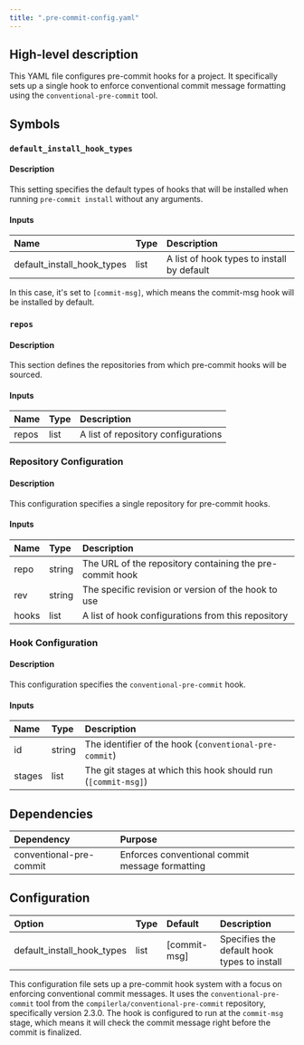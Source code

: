 ```yaml
---
title: ".pre-commit-config.yaml"
---
```


## High-level description
This YAML file configures pre-commit hooks for a project. It specifically sets up a single hook to enforce conventional commit message formatting using the `conventional-pre-commit` tool.

## Symbols

### `default_install_hook_types`
#### Description
This setting specifies the default types of hooks that will be installed when running `pre-commit install` without any arguments.

#### Inputs
| Name | Type | Description |
|:-----|:-----|:------------|
| default_install_hook_types | list | A list of hook types to install by default |

In this case, it's set to `[commit-msg]`, which means the commit-msg hook will be installed by default.

### `repos`
#### Description
This section defines the repositories from which pre-commit hooks will be sourced.

#### Inputs
| Name | Type | Description |
|:-----|:-----|:------------|
| repos | list | A list of repository configurations |

### Repository Configuration
#### Description
This configuration specifies a single repository for pre-commit hooks.

#### Inputs
| Name | Type | Description |
|:-----|:-----|:------------|
| repo | string | The URL of the repository containing the pre-commit hook |
| rev | string | The specific revision or version of the hook to use |
| hooks | list | A list of hook configurations from this repository |

### Hook Configuration
#### Description
This configuration specifies the `conventional-pre-commit` hook.

#### Inputs
| Name | Type | Description |
|:-----|:-----|:------------|
| id | string | The identifier of the hook (`conventional-pre-commit`) |
| stages | list | The git stages at which this hook should run (`[commit-msg]`) |

## Dependencies
| Dependency | Purpose |
|:-----------|:--------|
| conventional-pre-commit | Enforces conventional commit message formatting |

## Configuration
| Option | Type | Default | Description |
|:-------|:-----|:--------|:------------|
| default_install_hook_types | list | [commit-msg] | Specifies the default hook types to install |

This configuration file sets up a pre-commit hook system with a focus on enforcing conventional commit messages. It uses the `conventional-pre-commit` tool from the `compilerla/conventional-pre-commit` repository, specifically version 2.3.0. The hook is configured to run at the `commit-msg` stage, which means it will check the commit message right before the commit is finalized.